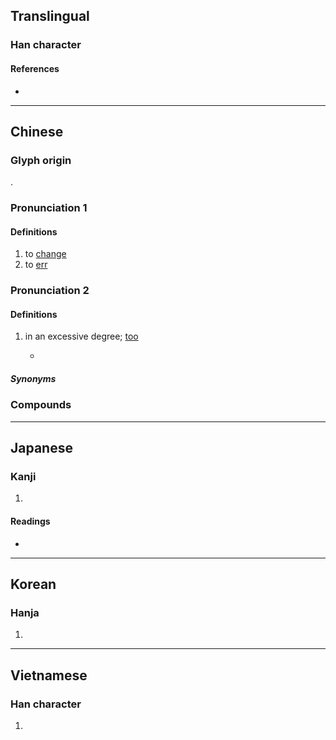{{character info/new}}
==Translingual==

===Han character===
{{Han char|rn=61|rad=心|as=03|sn=7|four=43300|canj=IPP,XXIPP|ids=⿹弋心}}

====References====
* {{Han ref|kx=0376.100|dkj=10319|dj=0702.190|hdz=42269.070|uh=5FD2|ud=24530|bh=CAD6|bd=51926}}

----

==Chinese==
{{zh-forms}}

===Glyph origin===
{{Han etym}}
{{Han compound|弋|心|ls=psc|c1=p|c2=s}}.

===Pronunciation 1===
{{zh-pron
|m=tè
|c=tik1
|h=pfs=thet
|mn=thek
|mc=y
|oc=y
|cat=v,n
}}

====Definitions====
{{zh-hanzi}}

# to [[change]]
# to [[err]]
#: {{zh-alt-inline|𢘋|貸|貣}}

===Pronunciation 2===
{{zh-pron
|m=tuī,tè,tēi,1nb=colloquial,1nc=standard in Mainland,2nb=literary,2nc=standard in Taiwan,2nd=variant in Mainland,3nb=colloquial,3nc=variant in Mainland
|c=tik1
|h=pfs=thet
|cat=adv
}}

====Definitions====
{{zh-hanzi}}

# {{lb|zh|dialectal}} in an excessive degree; [[too]]
#* {{zh-x|你 也 忒{tuī} 胡鬧 了。|You're '''too''' wild-acting.|ref=Hongloumeng}}

=====Synonyms=====
{{zh-dial|太}}

===Compounds===
{{zh-der|不忒|密斯忒|差忒|忒兒|忒兒嘍|忒忒|忒恁|忒惡|忒敬思|忒楞|忒楞楞|忒楞楞騰|忒殺|忒沒意|忒煞|忒甚|忒過|愆忒}}

----

==Japanese==

===Kanji===
{{ja-kanji|grade=|rs=心03}}

# {{defn|lang=ja|sort=心03}}

====Readings====
* {{ja-readings|on=[[とく]] (toku)|kun=[[かわる]] (kawaru)}}

----

==Korean==

===Hanja===
{{ko-hanja|hangeul=특|eumhun=|rv=teuk|mr=t'ŭk|y=thuk}}

# {{defn|lang=ko|sort=心03}}

----

==Vietnamese==

===Han character===
{{vi-readings|rs=心03|hanviet=thắc}}

# {{defn|lang=vi|sort=心03}}